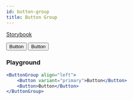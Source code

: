 ```yaml
---
id: button-group
title: Button Group
---
```



[Storybook](https://aurora.ubergrape.com/storybook/?path=/story/components-button-group--base)

<ButtonGroup>
    <Button variant="primary">Button</Button>
    <Button>Button</Button>
</ButtonGroup>

### Playground

```jsx live
<ButtonGroup align="left">
    <Button variant="primary">Button</Button>
    <Button>Button</Button>
</ButtonGroup>
```
